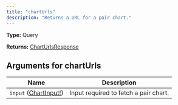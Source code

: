 ```yaml
---
title: "chartUrls"
description: "Returns a URL for a pair chart."
---
```


**Type:** Query

**Returns:** [ChartUrlsResponse](/api-reference/types/charturlsresponse)

## Arguments for chartUrls

| Name | Description |
|------|-------------|
| `input` ([ChartInput!](/api-reference/types/chartinput)) | Input required to fetch a pair chart. |

